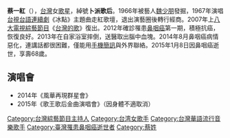 {{multiple issues|
{{expand|time=2015-04-04T15:41:43+00:00}}
{{unreferenced|time=2015-04-04T15:41:43+00:00}}
}}
{{藝人
| 姓名 = 蔡一紅
| 類型 = 女歌手
| 圖片尺寸 = 
| 圖片簡介 = 
| 原名 = 
| 外文名 = 
| 外文 = 
| 英文名 = 
| 羅馬拼音 = 
| 綽號 = 卜派歌后、蔡大頭
| 國籍 = {{ROC}}
| 出生日期 = 1947年
| 出生地點 = {{ROC}}
| 逝世日期 = {{death date and age|2015|1|8|1947}} 
| 逝世地點 = 
| 職業 = 歌手、主持人
| 語言 = [[中華民國國語|國語]]、[[閩南語|閩南語]]
| 教育程度 = 
| 音樂類型 = [[華語流行音樂|華語流行音樂]]、[[台語流行音樂|台語流行音樂]]
| 演奏樂器 = 
| 出道作 = 《冰點》
| 代表作 = 《冰點》、《男子漢》、《綿羊山之戀》、《黑色的愛情》、《奪標》、《醒來吧！雷夢娜》、《負心的人》
| 活躍年代 = 1966年～2014年8月
| 唱片公司 = [[藝霞歌舞團|藝霞歌舞團]]（1962年～1966年）<br>[[金星唱片|金星唱片]]（1966年～1972年）<br>[[東哥唱片|東哥唱片]]（1972年～1973年8月）<br>[[五龍唱片|五龍唱片]]（1973年8月～1976年）<br>[[孔雀唱片（1976年）|孔雀唱片]]（1976年～1980年）<br>[[橙天嘉禾|橙天嘉禾]]（1980年～1984年）<br>[[華風文化|華風文化]]（2014年～2015年）
| 經紀公司= 
| 獎項 = 
| 配偶 = 柳龍
}}
'''蔡一紅'''（{{bd|1947年||2015年|1月8日|catIdx=}}），[[台灣|台灣]]女[[歌星|歌星]]，綽號'''卜派歌后'''。1966年被藝人[[魏少朋|魏少朋]]發掘，1967年演唱[[台視|台視]][[台語|台語]][[連續劇|連續劇]]《冰點》主題曲走紅歌壇，退出演藝圈後轉行經商。2007年上[[八大電視|八大電視]][[綜藝節目|綜藝節目]]《[[台灣的歌|台灣的歌]]》復出。2012年確診罹患[[鼻咽癌|鼻咽癌]]第一期，積極抗癌，恢復良好。2013年在自家浴室摔倒，送醫取出腦中血塊。2014年8月鼻咽癌病情惡化，連講話都很困難，僅能用[[手機簡訊|手機簡訊]]與外界聯絡。2015年1月8日因鼻咽癌逝世，享壽68歲。

==演唱會==
*2014年《風華再現群星會》
*2015年《歌王歌后金曲演唱會》（因身體不適取消）

[[Category:台灣綜藝節目主持人|Category:台灣綜藝節目主持人]]
[[Category:台湾女歌手|Category:台湾女歌手]]
[[Category:台灣華語流行音樂歌手|Category:台灣華語流行音樂歌手]]
[[Category:臺灣罹患鼻咽癌逝世者|Category:臺灣罹患鼻咽癌逝世者]]
[[Category:蔡姓|Category:蔡姓]]